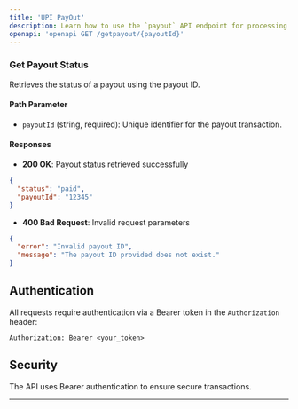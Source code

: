 ```yaml
---
title: 'UPI PayOut'
description: Learn how to use the `payout` API endpoint for processing UPI transactions.
openapi: 'openapi GET /getpayout/{payoutId}'
---
```


### Get Payout Status

Retrieves the status of a payout using the payout ID.

#### Path Parameter

- `payoutId` (string, required): Unique identifier for the payout transaction.

#### Responses

- **200 OK**: Payout status retrieved successfully

```json
{
  "status": "paid",
  "payoutId": "12345"
}
```

- **400 Bad Request**: Invalid request parameters

```json
{
  "error": "Invalid payout ID",
  "message": "The payout ID provided does not exist."
}
```

## Authentication

All requests require authentication via a Bearer token in the `Authorization` header:

```http
Authorization: Bearer <your_token>
```

## Security

The API uses Bearer authentication to ensure secure transactions.

---